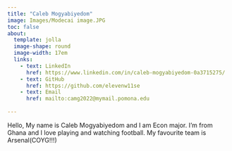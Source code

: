 ```yaml
---
title: "Caleb Mogyabiyedom"
image: Images/Modecai image.JPG
toc: false
about:
  template: jolla
  image-shape: round
  image-width: 17em
  links:
    - text: LinkedIn
      href: https://www.linkedin.com/in/caleb-mogyabiyedom-0a3715275/
    - text: GitHub
      href: https://github.com/elevenw11se
    - text: Email
      href: mailto:camg2022@mymail.pomona.edu
  
---
```

Hello,
My name is Caleb Mogyabiyedom and I am Econ major. I'm from Ghana and I love playing and watching football. My favourite team is Arsenal(COYG!!!)




